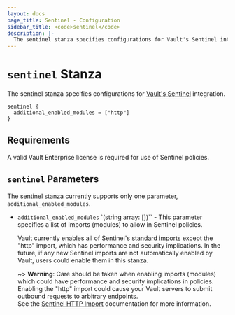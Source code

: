```yaml
---
layout: docs
page_title: Sentinel - Configuration
sidebar_title: <code>sentinel</code>
description: |-
  The sentinel stanza specifies configurations for Vault's Sentinel integration.
---
```



# `sentinel` Stanza

The sentinel stanza specifies configurations for 
[Vault's Sentinel](https://www.vaultproject.io/docs/enterprise/sentinel) integration.

```hcl
sentinel {
  additional_enabled_modules = ["http"]
}
```

## Requirements

A valid Vault Enterprise license is required for use of Sentinel policies.

## `sentinel` Parameters

The sentinel stanza currently supports only one parameter, `additional_enabled_modules`.

- `additional_enabled_modules` `(string array: [])`` - This parameter specifies a list of imports (modules)
to allow in Sentinel policies.

  Vault currently enables all of Sentinel's [standard imports](https://docs.hashicorp.com/sentinel/imports/)
  except the "http" import, which has performance and security implications. In the future, if any new Sentinel
  imports are not automatically enabled by Vault, users could enable them in this stanza.
  
  

  ~> **Warning**: Care should be taken when enabling imports (modules) which
  could have performance and security implications in policies.  Enabling the "http" import could cause your Vault
  servers to submit outbound requests to arbitrary endpoints.  
  See the 
  [Sentinel HTTP Import](https://docs.hashicorp.com/sentinel/imports/http/) 
  documentation for more information.
